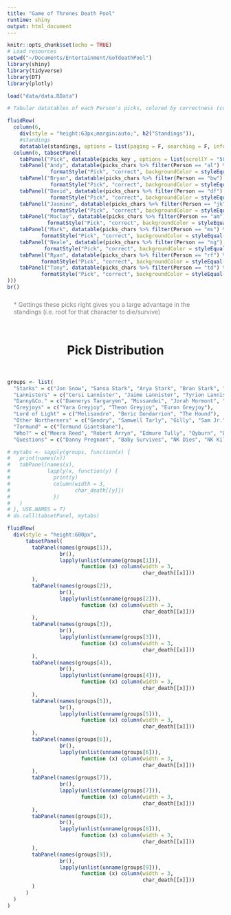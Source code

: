 ```yaml
---
title: "Game of Thrones Death Pool"
runtime: shiny
output: html_document
---
```

<style>
.plotly {
height: 225px !important;
}
.datatables {
max-width: 100% !important;
}
.nav-tabs {
max-width: 100% !important;
}
</style>
```r
knitr::opts_chunk$set(echo = TRUE)
# Load resources
setwd("~/Documents/Entertainment/GoTdeathPool")
library(shiny)
library(tidyverse)
library(DT)
library(plotly)

load("data/data.RData")
```


```r
# Tabular datatables of each Person's picks, colored by correctness (correct: green, wrong: red, NA: gray/clear)

fluidRow(
  column(6,
    div(style = "height:63px;margin:auto;", h2("Standings")),
    #standings
    datatable(standings, options = list(paging = F, searching = F, info = F, w = F))),
  column(6, tabsetPanel(
    tabPanel("Pick", datatable(picks_key , options = list(scrollY = "500px", paging=F, searching=F, info=F, columnDefs = list(list(targets = 2, visible = F))), rownames=F)), 
    tabPanel("Andy", datatable(picks_chars %>% filter(Person == "al") %>% select(-Person), options = list(scrollY = "500px", scrollY = "500px", paging=F, searching=F, info=F, columnDefs = list(list(targets = c(2,3), visible = F))), rownames=F) %>%
              formatStyle("Pick", "correct", backgroundColor = styleEqual(c("1", "0"), c('#C3D89E', '#FEC6CE')))), 
    tabPanel("Bryan", datatable(picks_chars %>% filter(Person == "bw") %>% select(-Person), options = list(scrollY = "500px", paging=F, searching=F, info=F, columnDefs = list(list(targets = c(2,3), visible = F))), rownames=F) %>%
              formatStyle("Pick", "correct", backgroundColor = styleEqual(c("1", "0"), c('#C3D89E', '#FEC6CE')))), 
    tabPanel("David", datatable(picks_chars %>% filter(Person == "df") %>% select(-Person), options = list(scrollY = "500px", paging=F, searching=F, info=F, columnDefs = list(list(targets = c(2,3), visible = F))), rownames=F) %>%
              formatStyle("Pick", "correct", backgroundColor = styleEqual(c("1", "0"), c('#C3D89E', '#FEC6CE')))), 
    tabPanel("Jasmine", datatable(picks_chars %>% filter(Person == "jk") %>% select(-Person), options = list(scrollY = "500px", paging=F, searching=F, info=F, columnDefs = list(list(targets = c(2,3), visible = F))), rownames=F) %>%
              formatStyle("Pick", "correct", backgroundColor = styleEqual(c("1", "0"), c('#C3D89E', '#FEC6CE')))), 
    tabPanel("Maclay", datatable(picks_chars %>% filter(Person == "am") %>% select(-Person), options = list(scrollY = "500px", paging=F, searching=F, info=F, columnDefs = list(list(targets = c(2,3), visible = F))), rownames=F) %>%
             formatStyle("Pick", "correct", backgroundColor = styleEqual(c("1", "0"), c('#C3D89E', '#FEC6CE')))), 
    tabPanel("Mark", datatable(picks_chars %>% filter(Person == "ms") %>% select(-Person), options = list(scrollY = "500px", paging=F, searching=F, info=F, columnDefs = list(list(targets = c(2,3), visible = F))), rownames=F) %>%
           formatStyle("Pick", "correct", backgroundColor = styleEqual(c("1", "0"), c('#C3D89E', '#FEC6CE')))), 
    tabPanel("Neale", datatable(picks_chars %>% filter(Person == "ng") %>% select(-Person), options = list(scrollY = "500px", paging=F, searching=F, info=F, columnDefs = list(list(targets = c(2,3), visible = F))), rownames=F) %>%
            formatStyle("Pick", "correct", backgroundColor = styleEqual(c("1", "0"), c('#C3D89E', '#FEC6CE')))), 
    tabPanel("Ryan", datatable(picks_chars %>% filter(Person == "rf") %>% select(-Person), options = list(scrollY = "500px", paging=F, searching=F, info=F, columnDefs = list(list(targets = c(2,3), visible = F))), rownames=F) %>%
           formatStyle("Pick", "correct", backgroundColor = styleEqual(c("1", "0"), c('#C3D89E', '#FEC6CE')))), 
    tabPanel("Tony", datatable(picks_chars %>% filter(Person == "td") %>% select(-Person), options = list(scrollY = "500px", paging=F, searching=F, info=F, columnDefs = list(list(targets = c(2,3), visible = F))), rownames=F) %>%
           formatStyle("Pick", "correct", backgroundColor = styleEqual(c("1", "0"), c('#C3D89E', '#FEC6CE'))))
)))
br()

```
<div class="col-md-6 col-md-offset-6" style="padding:10px 15px 25px;color:gray;">&#42; Gettings these picks right gives you a large advantage in the standings (i.e. root for that character to die/survive)</div>

<center> <h1> Pick Distribution </h1> </center> <br>
```r

groups <- list(
  "Starks" = c("Jon Snow", "Sansa Stark", "Arya Stark", "Bran Stark", "Davos Seaworth", "Ghost"),
  "Lannisters" = c("Cersi Lannister", "Jaime Lannister", "Tyrion Lannister", "The Mountain", "Bronn"),
  "Danny&Co." = c("Daenerys Targaryen", "Missandei", "Jorah Mormont", "Grey Worm", "Lord Varys", "Drogon", "Rhaegal"),
  "Greyjoys" = c("Yara Greyjoy", "Theon Greyjoy", "Euron Greyjoy"),
  "Lord of Light" = c("Melisandre", "Beric Dondarrion", "The Hound"),
  "Other Northerners" = c("Gendry", "Samwell Tarly", "Gilly", "Sam Jr.", "Brienne of Tarth", "Podrick Payne", "Hot Pie", "Lyanna Mormont"),
  "Tormund" = c("Tormund Giantsbane"),
  "Who?" = c("Meera Reed", "Robert Arryn", "Edmure Tully", "Qyburn", "Daario Naharis", "Elia Sand"),
  "Questions" = c("Danny Pregnant", "Baby Survives", "NK Dies", "NK Killer", "7 Kingdoms Champ"))

# mytabs <- sapply(groups, function(x) {
#   print(names(x))
#   tabPanel(names(x),
#            lapply(x, function(y) {
#              print(y)
#              column(width = 3,
#                     char_death[[y]])
#              })
#   )
# }, USE.NAMES = T)
# do.call(tabsetPanel, mytabs)

fluidRow(
  div(style = "height:600px",
      tabsetPanel(
        tabPanel(names(groups[1]),
                 br(),
                 lapply(unlist(unname(groups[1])),
                        function (x) column(width = 3,
                                            char_death[[x]]))
        ),
        tabPanel(names(groups[2]),
                 br(),
                 lapply(unlist(unname(groups[2])),
                        function (x) column(width = 3,
                                            char_death[[x]]))
        ), 
        tabPanel(names(groups[3]),
                 br(),
                 lapply(unlist(unname(groups[3])),
                        function (x) column(width = 3,
                                            char_death[[x]]))
        ), 
        tabPanel(names(groups[4]),
                 br(),
                 lapply(unlist(unname(groups[4])),
                        function (x) column(width = 3,
                                            char_death[[x]]))
        ), 
        tabPanel(names(groups[5]),
                 br(),
                 lapply(unlist(unname(groups[5])),
                        function (x) column(width = 3,
                                            char_death[[x]]))
        ), 
        tabPanel(names(groups[6]),
                 br(),
                 lapply(unlist(unname(groups[6])),
                        function (x) column(width = 3,
                                            char_death[[x]]))
        ), 
        tabPanel(names(groups[7]),
                 br(),
                 lapply(unlist(unname(groups[7])),
                        function (x) column(width = 3,
                                            char_death[[x]]))
        ), 
        tabPanel(names(groups[8]),
                 br(),
                 lapply(unlist(unname(groups[8])),
                        function (x) column(width = 3,
                                            char_death[[x]]))
        ),
        tabPanel(names(groups[9]),
                 br(),
                 lapply(unlist(unname(groups[9])),
                        function (x) column(width = 3,
                                            char_death[[x]]))
        )
      )
  )
)
```


